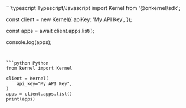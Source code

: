 <CodeGroup>
```typescript Typescript/Javascript
import Kernel from '@onkernel/sdk';

const client = new Kernel({
  apiKey: 'My API Key',
});

const apps = await client.apps.list();

console.log(apps);
```


```python Python
from kernel import Kernel

client = Kernel(
    api_key="My API Key",
)
apps = client.apps.list()
print(apps)
```
</CodeGroup>
